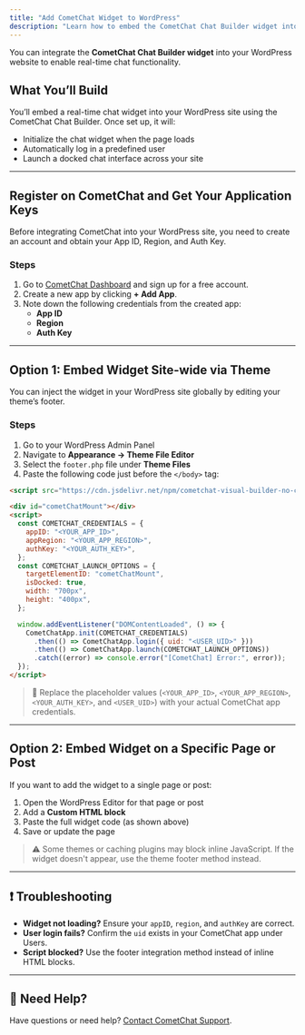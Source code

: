 ```yaml
---
title: "Add CometChat Widget to WordPress"
description: "Learn how to embed the CometChat Chat Builder widget into your WordPress website using the Custom HTML block or by editing your theme."
---
```


You can integrate the **CometChat Chat Builder widget** into your WordPress website to enable real-time chat functionality.

## **What You’ll Build**

You’ll embed a real-time chat widget into your WordPress site using the CometChat Chat Builder. Once set up, it will:
- Initialize the chat widget when the page loads
- Automatically log in a predefined user
- Launch a docked chat interface across your site

---

## **Register on CometChat and Get Your Application Keys**

Before integrating CometChat into your WordPress site, you need to create an account and obtain your App ID, Region, and Auth Key.

### **Steps**

1. Go to [CometChat Dashboard](https://app.cometchat.com/) and sign up for a free account.
2. Create a new app by clicking **+ Add App**.
3. Note down the following credentials from the created app:
   - **App ID**
   - **Region**
   - **Auth Key**

---

## **Option 1: Embed Widget Site-wide via Theme**

You can inject the widget in your WordPress site globally by editing your theme’s footer.

### **Steps**

1. Go to your WordPress Admin Panel
2. Navigate to **Appearance → Theme File Editor**
3. Select the `footer.php` file under **Theme Files**
4. Paste the following code just before the `</body>` tag:

```html highlight={1, 5-9, 19}
<script src="https://cdn.jsdelivr.net/npm/cometchat-visual-builder-no-code@latest/dist/main.js" defer></script>

<div id="cometChatMount"></div>
<script>
  const COMETCHAT_CREDENTIALS = {
    appID: "<YOUR_APP_ID>",
    appRegion: "<YOUR_APP_REGION>",
    authKey: "<YOUR_AUTH_KEY>",
  };
  const COMETCHAT_LAUNCH_OPTIONS = {
    targetElementID: "cometChatMount",
    isDocked: true,
    width: "700px",
    height: "400px",
  };

  window.addEventListener("DOMContentLoaded", () => {
    CometChatApp.init(COMETCHAT_CREDENTIALS)
      .then(() => CometChatApp.login({ uid: "<USER_UID>" }))
      .then(() => CometChatApp.launch(COMETCHAT_LAUNCH_OPTIONS))
      .catch((error) => console.error("[CometChat] Error:", error));
  });
</script>
```

> 📝 Replace the placeholder values (`<YOUR_APP_ID>`, `<YOUR_APP_REGION>`, `<YOUR_AUTH_KEY>`, and `<USER_UID>`) with your actual CometChat app credentials.

---

## **Option 2: Embed Widget on a Specific Page or Post**

If you want to add the widget to a single page or post:

1. Open the WordPress Editor for that page or post
2. Add a **Custom HTML block**
3. Paste the full widget code (as shown above)
4. Save or update the page

> ⚠️ Some themes or caching plugins may block inline JavaScript. If the widget doesn't appear, use the theme footer method instead.

---

## ❗ Troubleshooting

- **Widget not loading?** Ensure your `appID`, `region`, and `authKey` are correct.
- **User login fails?** Confirm the `uid` exists in your CometChat app under Users.
- **Script blocked?** Use the footer integration method instead of inline HTML blocks.

---

## 🙋 Need Help?

Have questions or need help? [Contact CometChat Support](https://www.cometchat.com/contact).
